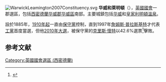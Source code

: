 [[File:WarwickLeamington2007Constituency.svg|right]]
'''华威和萊明頓'''（{{lang-en|Warwick and Leamington}}），[[英國|英國]][[英國國會|國會]]一郡選區，包括[[西密德蘭|西密德蘭]][[沃里克郡|华威郡]][[沃里克區|华威區]]南部。主要城鎮包括[[沃里克|华威]]和[[皇家利明頓溫泉|皇家利明頓溫泉]]。

設於1885年，[[1910年起|1910年起]]一直由[[保守黨_(英國)|保守黨]]控制，直到1997年[[詹姆斯·普拉斯基特|詹姆斯·普拉斯基特]]才代表[[工黨_(英國)|工黨]]首度當選，但他[[2010年英國大選|2010年大選]]，被保守黨的[[克里斯·懷特|克里斯·懷特]]以42.6%選票<ref name="">{{cite news
|publisher=[[英國廣播公司|英國廣播公司]]
|date=2010年5月7日
|title=Election 2010/Constituency/Warwick & Leamington
|url=http://news.bbc.co.uk/1/shared/election2010/results/constituency/e94.stm
|accessdate=2010年10月18日
|archive-date=2017年8月23日
|archive-url=https://web.archive.org/web/20170823064418/http://news.bbc.co.uk/1/shared/election2010/results/constituency/e94.stm
|dead-url=no
}}</ref>擊敗。

==参考文献==
<div class="references-small">
<references></references>
</div>

{{DEFAULTSORT:Warwick and Leamington (UK Parliament constituency)}}
[[Category:英國國會選區_(西密德蘭)|Category:英國國會選區 (西密德蘭)]]